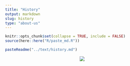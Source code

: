 ```yaml
---
title: "History"
output: markdown
slug: history
type: "about-us"
---
```


```r
knitr::opts_chunk$set(collapse = TRUE, include = FALSE)
source(here::here("R/paste_md.R"))
```

```r
pasteReadme("../text/history.md")
```

<center>

![](../../images/user2019.jpeg)

</center>
